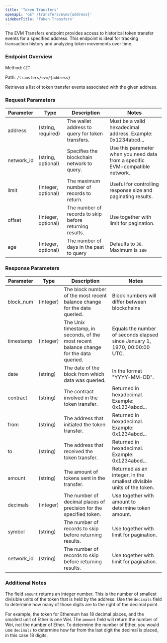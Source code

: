 ```yaml
---
title: 'Token Transfers'
openapi: 'GET /transfers/evm/{address}'
sidebarTitle: 'Token Transfers'
---
```


The EVM Transfers endpoint provides access to historical token transfer events for a specified address. This endpoint is ideal for tracking transaction history and analyzing token movements over time.
### Endpoint Overview
Method: `GET`

Path: `/transfers/evm/{address}`

Retrieves a list of token transfer events associated with the given address.

### Request Parameters
| Parameter | Type | Description | Notes |
|-----------|------|-------------|-------|
| address | (string, required) | The wallet address to query for token transfers. | Must be a valid hexadecimal address. Example: 0x1234abcd... |
| network_id | (string, optional) | Specifies the blockchain network to query. | Use this parameter when you need data from a specific EVM-compatible network. |
| limit | (integer, optional) | The maximum number of records to return. | Useful for controlling response size and paginating results. |
| offset | (integer, optional) | The number of records to skip before returning results. | Use together with limit for pagination. |
| age | (integer, optional) | The number of days in the past to query | Defaults to `30`. Maximum is `180` |

### Response Parameters

| Parameter | Type | Description | Notes |
|-----------|------|-------------|-------|
| block_num | (integer) | The block number of the most recent balance change for the data queried. | Block numbers will differ between blockchains |
| timestamp | (integer) | The Unix timestamp, in seconds,  of the most recent balance change for the data queried. | Equals the number of seconds elapsed since January 1, 1970, 00:00:00 UTC. |
| date | (string) | The date of the block from which data was queried. | In the format "YYYY-MM-DD". |
| contract | (string) | The contract involved in the token transfer. | Returned in hexadecimal. Example: 0x1234abcd... |
| from | (string) | The address that initiated the token transfer. | Returned in hexadecimal. Example: 0x1234abcd... |
| to | (string) | The address that received the token transfer. | Returned in hexadecimal. Example: 0x1234abcd... |
| amount | (string) | The amount of tokens sent in the transfer. | Returned as an integer, in the smallest divisible units of the token. |
| decimals | (integer) | The number of decimal places of precision for the specified token. | Use together with amount to determine token amount. |
| symbol | (string) | The number of records to skip before returning results. | Use together with limit for pagination. |
| network_id | (string) | The number of records to skip before returning results. | Use together with limit for pagination. |


### Additional Notes

The field `amount` returns an integer number. This is the number of smallest divisible units of the token that is held by the address. Use the `decimals` field to determine how many of those digits are to the right of the decimal point.

For example, the token for Ethereum has 18 decimal places, and the smallest unit of Ether is one Wei. The `amount` field will return the number of Wei, not the number of Ether. To determine the number of Ether, you would use `decimals` to determine how far from the last digit the decimal is placed, in this case 18 digits.

